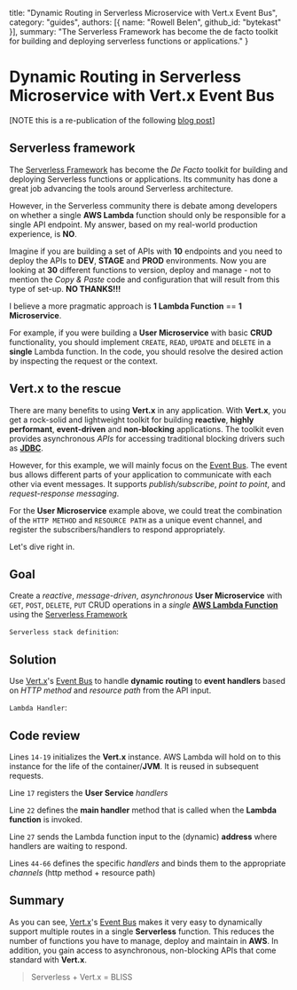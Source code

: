   title: "Dynamic Routing in Serverless Microservice with Vert.x Event Bus",
  category: "guides",
  authors: [{
    name: "Rowell Belen",
    github_id: "bytekast"
  }],
  summary: "The Serverless Framework has become the de facto toolkit for building and deploying serverless functions or applications."
}

# Dynamic Routing in Serverless Microservice with Vert.x Event Bus

[NOTE this is a re-publication of the following [blog post](https://www.rowellbelen.com/dynamic-routing-in-serverless-microservice-with-vert-x-event-bus/)]

## Serverless framework

The [Serverless Framework](https://serverless.com) has become the *De Facto* toolkit for building and deploying Serverless functions or applications. Its community has done a great job advancing the tools around Serverless architecture.

However, in the Serverless community there is debate among developers on whether a single **AWS Lambda** function should only be responsible for a single API endpoint. My answer, based on my real-world production experience, is **NO**. 

Imagine if you are building a set of APIs with **10** endpoints and you need to deploy the APIs to **DEV**, **STAGE** and **PROD** environments. Now you are looking at **30** different functions to version, deploy and manage - not to mention the *Copy & Paste* code and configuration that will result from this type of set-up. **NO THANKS!!!** 

I believe a more pragmatic approach is **1 Lambda Function** == **1 Microservice**.

For example, if you were building a **User Microservice** with basic **CRUD** functionality, you should implement `CREATE`, `READ`, `UPDATE` and `DELETE` in a **single** Lambda function. In the code, you should resolve the desired action by inspecting the request or the context.

## Vert.x to the rescue

There are many benefits to using **Vert.x** in any application. With **Vert.x**, you get a rock-solid and lightweight toolkit for building **reactive**, **highly performant**, **event-driven** and **non-blocking** applications. The toolkit even provides asynchronous *APIs* for accessing traditional blocking drivers such as **[JDBC](http://vertx.io/docs/vertx-jdbc-client/groovy/)**.

However, for this example, we will mainly focus on the [Event Bus](http://vertx.io/docs/vertx-core/groovy/#event_bus). The event bus allows different parts of your application to communicate with each other via event messages. It supports *publish/subscribe*, *point to point*, and *request-response messaging*.

For the **User Microservice** example above, we could treat the combination of the `HTTP METHOD` and `RESOURCE PATH` as a unique event channel, and register the subscribers/handlers to respond appropriately.

Let's dive right in.

## Goal

Create a *reactive*, *message-driven*, *asynchronous* **User Microservice** with `GET`, `POST`, `DELETE`, `PUT` CRUD operations in a *single* **[AWS Lambda Function](aws.amazon.com/lambda)** using the [Serverless Framework](https://serverless.com)

`Serverless stack definition`:
<script src="https://gist.github.com/bytekast/48daa2ca479156c98d2735cca181ef30.js"></script>

## Solution

Use [Vert.x](http://vertx.io)'s [Event Bus](http://vertx.io/docs/vertx-core/groovy/#event_bus) to handle **dynamic routing** to **event handlers** based on *HTTP method* and *resource path* from the API input.

`Lambda Handler`:
<script src="https://gist.github.com/bytekast/d5a544f8cdcd327a12010100b2ba2d66.js"></script>

## Code review

Lines `14-19` initializes the **Vert.x** instance. AWS Lambda will hold on to this instance for the life of the container/**JVM**. It is reused in subsequent requests.

Line `17` registers the **User Service** *handlers*

Line `22` defines the **main handler** method that is called when the **Lambda function** is invoked.

Line `27` sends the Lambda function input to the (dynamic) **address** where handlers are waiting to respond. 

Lines `44-66` defines the specific *handlers* and binds them to the appropriate *channels* (http method + resource path)

## Summary
 
As you can see, [Vert.x](http://vertx.io)'s [Event Bus](http://vertx.io/docs/vertx-core/groovy/#event_bus) makes it very easy to dynamically support multiple routes in a single **Serverless** function. This reduces the number of functions you have to manage, deploy and maintain in **AWS**. In addition, you gain access to asynchronous, non-blocking APIs that come standard with **Vert.x**.

> Serverless + Vert.x = BLISS
